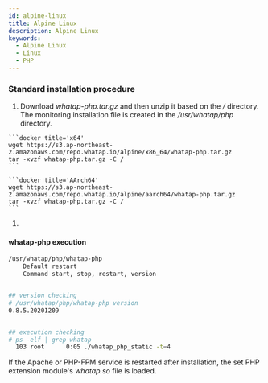 ```yaml
---
id: alpine-linux
title: Alpine Linux
description: Alpine Linux
keywords:
  - Alpine Linux
  - Linux
  - PHP
---
```



### Standard installation procedure

1. Download _whatap-php.tar.gz_ and then unzip it based on the _/_ directory. The monitoring installation file is created in the _/usr/whatap/php_ directory.

<Tabs>

<TabItem value="x64" label="x64" default>

````
```docker title='x64'
wget https://s3.ap-northeast-2.amazonaws.com/repo.whatap.io/alpine/x86_64/whatap-php.tar.gz
tar -xvzf whatap-php.tar.gz -C /
```
````

</TabItem>

<TabItem value="aarch64" label="AArch64" default>

````
```docker title='AArch64'
wget https://s3.ap-northeast-2.amazonaws.com/repo.whatap.io/alpine/aarch64/whatap-php.tar.gz
tar -xvzf whatap-php.tar.gz -C /
```
````

</TabItem>

</Tabs>

1. <Phpinstallscript />


<Phpextensionwhatap />

#### whatap-php execution

```bash title=SH
/usr/whatap/php/whatap-php
    Default restart
    Command start, stop, restart, version


## version checking
# /usr/whatap/php/whatap-php version
0.8.5.20201209


## execution checking
# ps -elf | grep whatap
  103 root      0:05 ./whatap_php_static -t=4
```

If the Apache or PHP-FPM service is restarted after installation, the set PHP extension module's *whatap.so* file is loaded.
